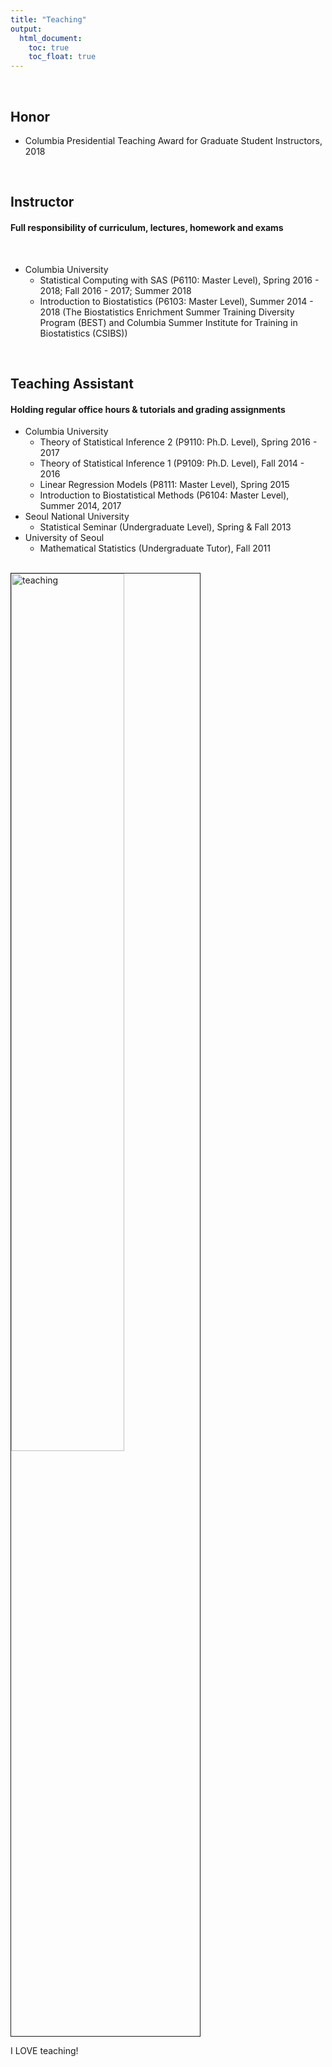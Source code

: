```yaml
---
title: "Teaching"
output:
  html_document:
    toc: true
    toc_float: true
---
```


<br> 

## Honor

* Columbia Presidential Teaching Award for Graduate Student Instructors, 2018

<br>

## Instructor

#### Full responsibility of curriculum, lectures, homework and exams

<br> 

* Columbia University
    + Statistical Computing with SAS (P6110: Master Level), Spring 2016 - 2018; Fall 2016 - 2017; Summer 2018
    + Introduction to Biostatistics (P6103: Master Level), Summer 2014 - 2018
      (The Biostatistics Enrichment Summer Training Diversity Program (BEST) and Columbia Summer Institute for Training in Biostatistics (CSIBS))

<br> 

## Teaching Assistant

#### Holding regular office hours & tutorials and grading assignments

* Columbia University
    + Theory of Statistical Inference 2 (P9110: Ph.D. Level), Spring 2016 - 2017
    + Theory of Statistical Inference 1 (P9109: Ph.D. Level), Fall 2014 - 2016
    + Linear Regression Models (P8111: Master Level), Spring 2015
    + Introduction to Biostatistical Methods (P6104: Master Level), Summer 2014, 2017

* Seoul National University
    + Statistical Seminar (Undergraduate Level), Spring & Fall 2013
    
* University of Seoul
    + Mathematical Statistics (Undergraduate Tutor), Fall 2011
      

<br><img src="image/BESTCSIBS.jpg" alt="teaching" style="width:60%; border:1px solid"><br>

I LOVE teaching!

